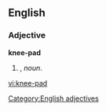 ==English==

===Adjective===
'''knee-pad'''

# {{form of|Attributive form|[[knee pad]]|nodot=1}}, ''noun''.


[[Category:English adjectives]]


[[vi:knee-pad]]